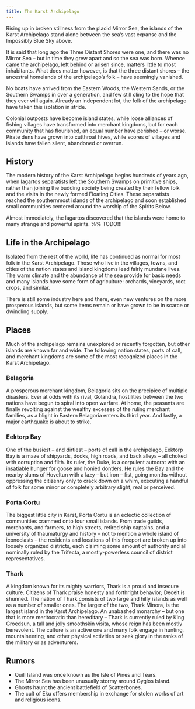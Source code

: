 ```yaml
---
title: The Karst Archipelago
---
```


Rising up in broken stillness from the placid Mirror Sea, the islands of the Karst Archipelago stand alone between the sea’s vast expanse and the Impossibly Blue Sky above.

It is said that long ago the Three Distant Shores were one, and there was no Mirror Sea – but in time they grew apart and so the sea was born. Whence came the archipelago, left behind or arisen since, matters little to most inhabitants. What does matter however, is that the three distant shores – the ancestral homelands of the archipelago’s folk – have seemingly vanished.

No boats have arrived from the Eastern Woods, the Western Sands, or the Southern Swamps in over a generation, and few still cling to the hope that they ever will again. Already an independent lot, the folk of the archipelago have taken this isolation in stride.

Colonial outposts have become island states, while loose alliances of fishing villages have transformed into merchant kingdoms, but for each community that has flourished, an equal number have perished – or worse. Pirate dens have grown into cutthroat hives, while scores of villages and islands have fallen silent, abandoned or overrun.

## History

The modern history of the Karst Archipelago begins hundreds of years ago, when lagartos separatists left the Southern Swamps on primitive ships, rather than joining the budding society being created by their fellow folk and the visita in the newly formed Floating Cities. These separatists reached the southernmost islands of the archipelago and soon established small communities centered around the worship of the Spirits Below.

Almost immediately, the lagartos discovered that the islands were home to many strange and powerful spirits.
%% TODO!!!

## Life in the Archipelago

Isolated from the rest of the world, life has continued as normal for most folk in the Karst Archipelago. Those who live in the villages, towns, and cities of the nation states and island kingdoms lead fairly mundane lives. The warm climate and the abundance of the sea provide for basic needs and many islands have some form of agriculture: orchards, vineyards, root crops, and similar.

There is still some industry here and there, even new ventures on the more prosperous islands, but some items remain or have grown to be in scarce or dwindling supply.

## Places

Much of the archipelago remains unexplored or recently forgotten, but other islands are known far and wide. The following nation states, ports of call, and merchant kingdoms are some of the most recognized places in the Karst Archipelago.

### Belagoria

A prosperous merchant kingdom, Belagoria sits on the precipice of multiple disasters. Ever at odds with its rival, Golandra, hostilities between the two nations have begun to spiral into open warfare. At home, the peasants are finally revolting against the wealthy excesses of the ruling merchant families, as a blight in Eastern Belagoria enters its third year. And lastly, a major earthquake is about to strike.

### Eektorp Bay

One of the busiest – and dirtiest – ports of call in the archipelago, Eektorp Bay is a maze of shipyards, docks, high roads, and back alleys – all choked with corruption and filth. Its ruler, the Duke, is a corpulent autocrat with an insatiable hunger for goose and honied dontlers. He rules the Bay and the nearby slums of Hoveltun with a lazy – but iron – fist, going months without oppressing the citizenry only to crack down on a whim, executing a handful of folk for some minor or completely arbitrary slight, real or perceived.

### Porta Cortu

The biggest little city in Karst, Porta Cortu is an eclectic collection of communities crammed onto four small islands. From trade guilds, merchants, and farmers, to high streets, retired ship captains, and a university of thaumaturgy and history – not to mention a whole island of iconoclasts – the residents and locations of this freeport are broken up into loosely organized districts, each claiming some amount of authority and all nominally ruled by the Trifecta, a mostly-powerless council of district representatives.

### Thark

A kingdom known for its mighty warriors, Thark is a proud and insecure culture. Citizens of Thark praise honesty and forthright behavior; Deceit is shunned. The nation of Thark consists of two large and hilly islands as well as a number of smaller ones. The larger of the two, Thark Minora, is the largest island in the Karst Archipelago. An unabashed monarchy – but one that is more meritocratic than hereditary – Thark is currently ruled by King Groedsun, a tall and jolly smoothskin visita, whose reign has been mostly benevolent. The culture is an active one and many folk engage in hunting, mountaineering, and other physical activities or seek glory in the ranks of the military or as adventurers.

## Rumors

- Quill Island was once known as the Isle of Pines and Tears.
- The Mirror Sea has been unusually stormy around Gyglos Island.
- Ghosts haunt the ancient battlefield of Scatterbones.
- The cult of Eku offers membership in exchange for stolen works of art and religious icons.

<br />
